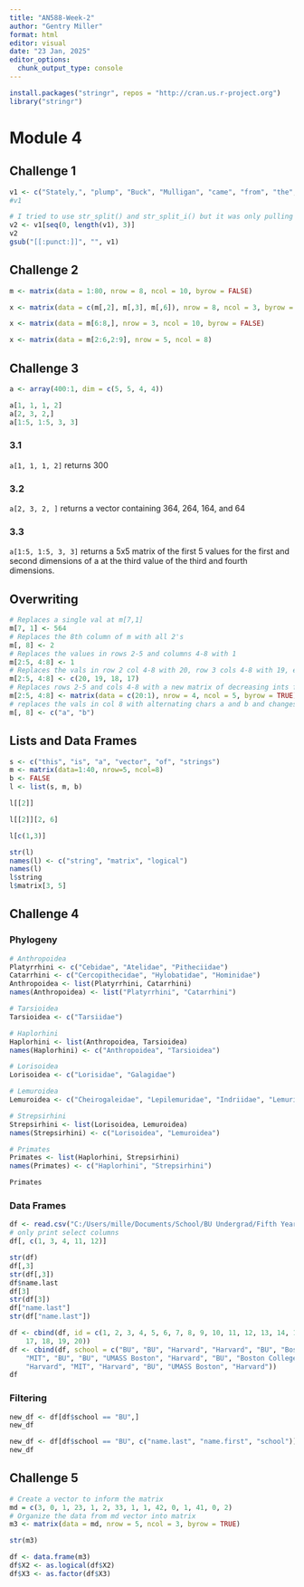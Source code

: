 ```yaml
---
title: "AN588-Week-2"
author: "Gentry Miller"
format: html
editor: visual
date: "23 Jan, 2025"
editor_options: 
  chunk_output_type: console
---
```


```r
install.packages("stringr", repos = "http://cran.us.r-project.org")
library("stringr")
```

# Module 4

## Challenge 1

```r
v1 <- c("Stately,", "plump", "Buck", "Mulligan", "came", "from", "the", "stairhead,", "bearing", "a", "bowl", "of", "lather", "on", "which", "a", "mirror", "and", "a", "razor", "lay", "crossed")
#v1
```

```r
# I tried to use str_split() and str_split_i() but it was only pulling characters instead of the whole sub-string. When I set the boundary to word, it pulled NA.
v2 <- v1[seq(0, length(v1), 3)]
v2
gsub("[[:punct:]]", "", v1)
```

## Challenge 2

```r
m <- matrix(data = 1:80, nrow = 8, ncol = 10, byrow = FALSE)
```

```r
x <- matrix(data = c(m[,2], m[,3], m[,6]), nrow = 8, ncol = 3, byrow = FALSE)
```

```r
x <- matrix(data = m[6:8,], nrow = 3, ncol = 10, byrow = FALSE) 
```

```r
x <- matrix(data = m[2:6,2:9], nrow = 5, ncol = 8)
```

## Challenge 3

```r
a <- array(400:1, dim = c(5, 5, 4, 4))
```

```r
a[1, 1, 1, 2]
a[2, 3, 2,]
a[1:5, 1:5, 3, 3]
```

### 3.1

`a[1, 1, 1, 2]` returns 300

### 3.2

`a[2, 3, 2, ]` returns a vector containing 364, 264, 164, and 64

### 3.3

`a[1:5, 1:5, 3, 3]` returns a 5x5 matrix of the first 5 values for the first and second dimensions of a at the third value of the third and fourth dimensions.

## Overwriting

```r
# Replaces a single val at m[7,1]
m[7, 1] <- 564
# Replaces the 8th column of m with all 2's
m[, 8] <- 2
# Replaces the values in rows 2-5 and columns 4-8 with 1
m[2:5, 4:8] <- 1
# Replaces the vals in row 2 col 4-8 with 20, row 3 cols 4-8 with 19, etc.
m[2:5, 4:8] <- c(20, 19, 18, 17)
# Replaces rows 2-5 and cols 4-8 with a new matrix of decreasing ints from 20-1 by row
m[2:5, 4:8] <- matrix(data = c(20:1), nrow = 4, ncol = 5, byrow = TRUE)
# replaces the vals in col 8 with alternating chars a and b and changes the data type of every value in the matrix to character
m[, 8] <- c("a", "b")
```

## Lists and Data Frames

```r
s <- c("this", "is", "a", "vector", "of", "strings")
m <- matrix(data=1:40, nrow=5, ncol=8)
b <- FALSE
l <- list(s, m, b)
```

```r
l[[2]]
```

```r
l[[2]][2, 6]
```

```r
l[c(1,3)]
```

```r
str(l)
names(l) <- c("string", "matrix", "logical")
names(l)
l$string
l$matrix[3, 5]
```

## Challenge 4

### Phylogeny

```r
# Anthropoidea
Platyrrhini <- c("Cebidae", "Atelidae", "Pitheciidae")
Catarrhini <- c("Cercopithecidae", "Hylobatidae", "Hominidae")
Anthropoidea <- list(Platyrrhini, Catarrhini)
names(Anthropoidea) <- list("Platyrrhini", "Catarrhini")

# Tarsioidea
Tarsioidea <- c("Tarsiidae")

# Haplorhini
Haplorhini <- list(Anthropoidea, Tarsioidea)
names(Haplorhini) <- c("Anthropoidea", "Tarsioidea")

# Lorisoidea
Lorisoidea <- c("Lorisidae", "Galagidae")

# Lemuroidea
Lemuroidea <- c("Cheirogaleidae", "Lepilemuridae", "Indriidae", "Lemuridae", "Daubentoniidae")

# Strepsirhini
Strepsirhini <- list(Lorisoidea, Lemuroidea)
names(Strepsirhini) <- c("Lorisoidea", "Lemuroidea")

# Primates
Primates <- list(Haplorhini, Strepsirhini)
names(Primates) <- c("Haplorhini", "Strepsirhini")

Primates
```

### Data Frames

```r
df <- read.csv("C:/Users/mille/Documents/School/BU Undergrad/Fifth Year/Spring25/AN588/AN588-Modules/random-people.csv", sep = ",", header = TRUE, stringsAsFactors = FALSE)
# only print select columns
df[, c(1, 3, 4, 11, 12)]
```

```r
str(df)
df[,3]
str(df[,3])
df$name.last
df[3]
str(df[3])
df["name.last"]
str(df["name.last"])
```

```r
df <- cbind(df, id = c(1, 2, 3, 4, 5, 6, 7, 8, 9, 10, 11, 12, 13, 14, 15, 16,
    17, 18, 19, 20))
df <- cbind(df, school = c("BU", "BU", "Harvard", "Harvard", "BU", "Boston College",
    "MIT", "BU", "BU", "UMASS Boston", "Harvard", "BU", "Boston College", "BU",
    "Harvard", "MIT", "Harvard", "BU", "UMASS Boston", "Harvard"))
df
```

### Filtering

```r
new_df <- df[df$school == "BU",]
new_df
```

```r
new_df <- df[df$school == "BU", c("name.last", "name.first", "school")]
new_df
```

## Challenge 5

```r
# Create a vector to inform the matrix
md = c(3, 0, 1, 23, 1, 2, 33, 1, 1, 42, 0, 1, 41, 0, 2)
# Organize the data from md vector into matrix
m3 <- matrix(data = md, nrow = 5, ncol = 3, byrow = TRUE)

str(m3)
```

```r
df <- data.frame(m3)
df$X2 <- as.logical(df$X2)
df$X3 <- as.factor(df$X3)
```
